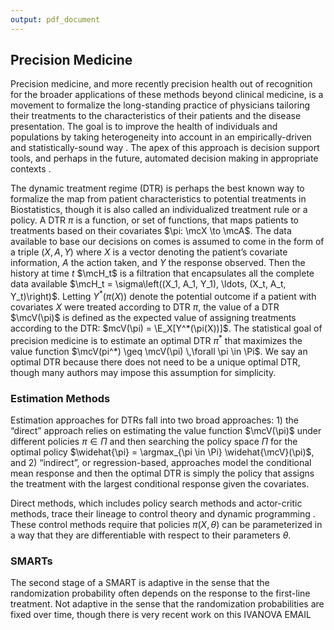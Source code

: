 ```yaml
---
output: pdf_document
---
```


## Precision Medicine

Precision medicine, and more recently precision health out of recognition for the broader applications
of these methods beyond clinical medicine, is a movement to formalize the long-standing practice of physicians
tailoring their treatments to the characteristics of their patients and the 
disease presentation. The goal is to improve the health of individuals and populations
by taking heterogeneity into account in an empirically-driven and statistically-sound way \citep{kosorok2015adaptive, kosorok2019precision}. The apex of this approach is decision support tools, and perhaps in the future,
automated decision making in appropriate contexts \citep{sperger2020future}.

The dynamic treatment regime (DTR) is perhaps the best known way to formalize the map from patient characteristics to 
potential treatments in Biostatistics, though it is also called an individualized treatment rule or a policy.
A DTR $\pi$ is a function, or set of functions, that maps
patients to treatments based on their covariates $\pi: \mcX \to \mcA$. The data available to base our decisions on
comes is assumed to come in the form of a triple $(X, A, Y)$ where $X$ is a vector denoting the patient's covariate information, $A$ the action taken, and $Y$ the response observed. Then the history at time $t$ $\mcH_t$ is a filtration that encapsulates all the complete data available $\mcH_t = \sigma\left((X_1, A_1, Y_1), \ldots, (X_t, A_t, Y_t)\right)$. Letting
$Y^*\left(\pi(X)\right)$ denote the potential outcome if a patient with covariates $X$ were treated according to DTR $\pi$,
the value of a DTR $\mcV(\pi)$ is defined as the expected value of assigning treatments according to the DTR:
$mcV(\pi) = \E_X[Y^*(\pi(X))]$. The statistical goal of precision medicine is to estimate an optimal DTR $\pi^*$ that maximizes the value function $\mcV(pi^*) \geq \mcV(\pi) \,\forall \pi \in \Pi$. We say an optimal DTR because there does not need to be a unique optimal DTR, though many authors may impose this assumption for simplicity.

### Estimation Methods

Estimation approaches for DTRs fall into two broad approaches: 1) the "direct"
approach relies on estimating the value function $\mcV(\pi)$ under different
policies $\pi \in \Pi$ and then searching the policy space $\Pi$ for the optimal
policy $\widehat{\pi} = \argmax_{\pi \in \Pi} \widehat{\mcV}(\pi)$, and 2)
"indirect", or regression-based, approaches model the conditional mean response
and then the optimal DTR is simply the policy that assigns the treatment with
the largest conditional response given the covariates.

Direct methods, which includes policy search methods and actor-critic methods, trace their lineage to control theory and dynamic programming
\citep{witten1977adaptive, sutton2018reinforcement}. These control methods require that
policies $\pi(X, \theta)$ can be parameterized in a way that they are differentiable with respect
to their parameters $\theta$. 

\cite{tsiatis2019dynamic}

### SMARTs

The second stage of a SMART is adaptive in the sense that the randomization probability often depends on the response to the first-line treatment. Not adaptive in the sense that the randomization probabilities are fixed over time, though there is very recent work on this IVANOVA EMAIL